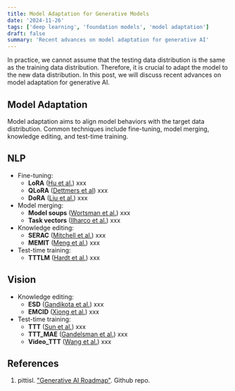 ```yaml
---
title: Model Adaptation for Generative Models
date: '2024-11-26'
tags: ['deep learning', 'foundation models', 'model adaptation']
draft: false
summary: 'Recent advances on model adaptation for generative AI'
---
```

In practice, we cannot assume that the testing data distribution is the same as the training data distribution. Therefore, it is crucial to adapt the model to the new data distribution. In this post, we will discuss recent advances on model adaptation for generative AI.

## Model Adaptation

Model adaptation aims to align model behaviors with the target data distribution. Common techniques include fine-tuning, model merging, knowledge editing, and test-time training.

## NLP
- Fine-tuning:
    - **LoRA** ([Hu et al.](https://arxiv.org/abs/2106.09685)) xxx
    - **QLoRA** ([Dettmers et al](https://arxiv.org/pdf/2305.14314)) xxx
    - **DoRA** ([Liu et al.](https://arxiv.org/abs/2402.09353)) xxx
- Model merging:
    - **Model soups** ([Wortsman et al.](https://arxiv.org/pdf/2203.05482)) xxx
    - **Task vectors** ([Ilharco et al.](https://arxiv.org/pdf/2212.04089)) xxx
- Knowledge editing:
    - **SERAC** ([Mitchell et al.](https://arxiv.org/pdf/2206.06520)) xxx
    - **MEMIT** ([Meng et al.](https://arxiv.org/pdf/2210.07229)) xxx
- Test-time training:
    - **TTTLM** ([Hardt et al.](https://arxiv.org/abs/2305.18466)) xxx

## Vision
- Knowledge editing:
    - **ESD** ([Gandikota et al.](https://openaccess.thecvf.com/content/ICCV2023/papers/Gandikota_Erasing_Concepts_from_Diffusion_Models_ICCV_2023_paper.pdf)) xxx
    - **EMCID** ([Xiong et al.](https://arxiv.org/abs/2403.13807)) xxx
- Test-time training:
    - **TTT** ([Sun et al.](https://arxiv.org/pdf/1909.13231)) xxx
    - **TTT_MAE** ([Gandelsman et al.](https://arxiv.org/pdf/2209.07522)) xxx
    - **Video_TTT** ([Wang et al.](https://arxiv.org/abs/2307.05014)) xxx

## References
1. pittisl. ["Generative AI Roadmap"](https://github.com/pittisl/Generative-AI-Tutorial?tab=readme-ov-file). Github repo.